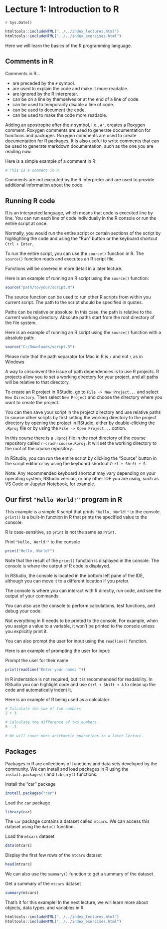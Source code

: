 # Lecture 1: Introduction to R
`r Sys.Date()`

```r
htmltools::includeHTML("../../index_lectures.html")
htmltools::includeHTML("../../index_exercises.html")
```



Here we will learn the basics of the R programming language.

## Comments in R

Comments in R...

- are preceded by the `#` symbol.
- are used to explain the code and make it more readable.
- are ignored by the R interpreter.
- can be on a line by themselves or at the end of a line of code.
- can be used to temporarily disable a line of code.
- can be used to document the code.
- can be used to make the code more readable.

Adding an apostrophe after the `#` symbol, i.e., `#'`, creates a Roxygen
comment. Roxygen comments are used to generate documentation for functions
and packages. Roxygen comments are used to create documentation for R
packages. It is also useful to write comments that can be used to generate
markdown documentation, such as the one you are reading now.

Here is a simple example of a comment in R:


```r
# This is a comment in R
```


Comments are not executed by the R interpreter and are used to provide
additional information about the code.

## Running R code

R is an interpreted language, which means that code is executed line by line.
You can run each line of code individually in the R console or run the entire
script at once.

Normally, you would run the entire script or certain sections of the script
by highlighting the code and using the "Run" button or the keyboard shortcut
`Ctrl + Enter`.

To run the entire script, you can use the `source()` function in R. The
`source()` function reads and executes an R script file.

Functions will be covered in more detail in a later lecture.

Here is an example of running an R script using the `source()` function:

```r
source("path/to/your/script.R")
```

The source function can be used to run other R scripts from within you
current script. The path to the script should be specified in quotes.

Paths can be relative or absolute. In this case, the path is relative to the
current working directory. Absolute paths start from the root directory of
the file system.

Here is an example of running an R script using the `source()` function with
a absolute path:

```r
source("C:/Downloads/script.R")
```

Please note that the path separator for Mac in R is `/` and not `\` as in
Windows

A way to circumvent the issue of path dependencies is to use R projects. R
projects allow you to set a working directory for your project, and all paths
will be relative to that directory.

To create an R project in RStudio, go to `File -> New Project...` and select
`New Directory`. Then select `New Project` and choose the directory where you
want to create the project.

You can then save your script in the project directory and use relative paths
to source other scripts by first setting the working directory to the project
directory by opening the project in RStudio, either by double-clicking the
`.Rproj` file or by using the `File -> Open Project...` option.

In this course there is a `.Rproj` file in the root directory of the course
repository called `r-crash-course.Rproj`. It will set the working directory
to the root of the course repository.

In RStudio, you can run the entire script by clicking the "Source" button in
the script editor or by using the keyboard shortcut `Ctrl + Shift + S`.

Note: Any recommended keyboard shortcut may vary depending on your operating
system, RStudio version, or any other IDE you are using, such as VS Code or
Jupyter Notebook, for example.

## Our first `"Hello World!"` program in R

This example is a simple R script that prints `"Hello, World!"` to the
console. `print()` is a built-in function in R that prints the specified
value to the console.

R is case-sensitive, so `print` is not the same as `Print`.

Print `"Hello, World!"` to the console

```r
print("Hello, World!")
```

Note that the result of the `print()` function is displayed in the console.
The console is where the output of R code is displayed.

In RStudio, the console is located in the bottom left pane of the IDE,
although you can move it to a different location if you prefer.

The console is where you can interact with R directly, run code, and see the
output of your commands.

You can also use the console to perform calculations, test functions, and
debug your code.

Not everything in R needs to be printed to the console. For example, when you
assign a value to a variable, it won't be printed to the console unless you
explicitly print it.

You can also prompt the user for input using the `readline()` function.

Here is an example of prompting the user for input:

Prompt the user for their name

```r
print(readline("Enter your name: "))
```


In R indentation is not required, but it is recommended for readability. In
RStudio you can highlight code and use `Ctrl + Shift + A` to clean up the
code and automatically indent it.

Here is an example of R being used as a calculator:

```r
# Calculate the sum of two numbers
2 + 3

# Calculate the difference of two numbers
5 - 2

# We will cover more arithmetic operations in a later lecture.
```

## Packages
Packages in R are collections of functions and data sets developed by the
community. We can install and load packages in R using the
`install.packages()` and `library()` functions.

Install the "car" package

```r
install.packages("car")
```

Load the `car` package

```r
library(car)
```

The `car` package contains a dataset called `mtcars`. We can access this
dataset using the `data()` function.

Load the `mtcars` dataset

```r
data(mtcars)
```

Display the first few rows of the `mtcars` dataset

```r
head(mtcars)
```

We can also use the `summary()` function to get a summary of the dataset.

Get a summary of the `mtcars` dataset

```r
summary(mtcars)
```

That's it for this example! In the next lecture, we will learn more about
objects, data types, and variables in R.


```r
htmltools::includeHTML("../../index_lectures.html")
htmltools::includeHTML("../../index_exercises.html")
```

